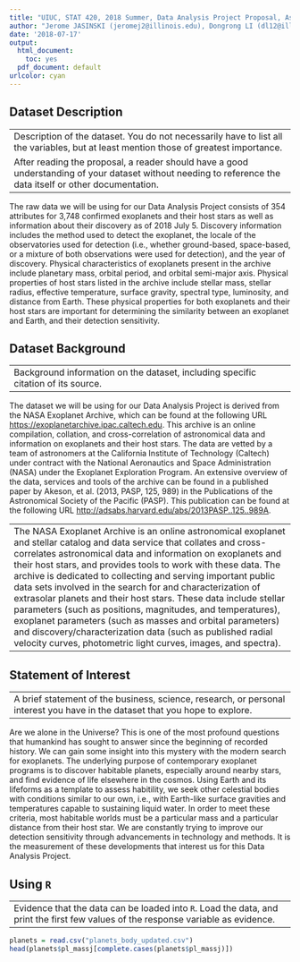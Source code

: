 ```yaml
---
title: "UIUC, STAT 420, 2018 Summer, Data Analysis Project Proposal, Assessing Developments in the Search for a Second Earth"
author: "Jerome JASINSKI (jeromej2@illinois.edu), Dongrong LI (dl12@illinois.edu), Thai Duy Cuong NGUYEN (thaidn2@illinois.edu)"
date: '2018-07-17'
output:
  html_document: 
    toc: yes
  pdf_document: default
urlcolor: cyan
---
```


## Dataset Description ##

---
Description of the dataset. You do not necessarily have to list all the variables, but at least mention those of greatest importance.
After reading the proposal, a reader should have a good understanding of your dataset without needing to reference the data itself or other documentation.
---

The raw data we will be using for our Data Analysis Project consists of 354 attributes for 3,748 confirmed exoplanets and their host stars as well as information about their discovery as of 2018 July 5. Discovery information includes the method used to detect the exoplanet, the locale of the observatories used for detection (i.e., whether ground-based, space-based, or a mixture of both observations were used for detection), and the year of discovery. Physical characteristics of exoplanets present in the archive include planetary mass, orbital period, and orbital semi-major axis. Physical properties of host stars listed in the archive include stellar mass, stellar radius, effective temperature, surface gravity, spectral type, luminosity, and distance from Earth. These physical properties for both exoplanets and their host stars are important for determining the similarity between an exoplanet and Earth, and their detection sensitivity.

## Dataset Background ##

---
Background information on the dataset, including specific citation of its source.
---

The dataset we will be using for our Data Analysis Project is derived from the NASA Exoplanet Archive, which can be found at the following URL [https://exoplanetarchive.ipac.caltech.edu](https://exoplanetarchive.ipac.caltech.edu). This archive is an online compilation, collation, and cross-correlation of astronomical data and information on exoplanets and their host stars. The data are vetted by a team of astronomers at the California Institute of Technology (Caltech) under contract with the National Aeronautics and Space Administration (NASA) under the Exoplanet Exploration Program. An extensive overview of the data, services and tools of the archive can be found in a published paper by Akeson, et al. (2013, PASP, 125, 989) in the Publications of the Astronomical Society of the Pacific (PASP). This publication can be found at the following URL [http://adsabs.harvard.edu/abs/2013PASP..125..989A](http://adsabs.harvard.edu/abs/2013PASP..125..989A).

---
The NASA Exoplanet Archive is an online astronomical exoplanet and stellar catalog and data service that collates and cross-correlates astronomical data and information on exoplanets and their host stars, and provides tools to work with these data. The archive is dedicated to collecting and serving important public data sets involved in the search for and characterization of extrasolar planets and their host stars. These data include stellar parameters (such as positions, magnitudes, and temperatures), exoplanet parameters (such as masses and orbital parameters) and discovery/characterization data (such as published radial velocity curves, photometric light curves, images, and spectra).
---

## Statement of Interest ##

---
A brief statement of the business, science, research, or personal interest you have in the dataset that you hope to explore.
---

Are we alone in the Universe? This is one of the most profound questions that humankind has sought to answer since the beginning of recorded history. We can gain some insight into this mystery with the modern search for exoplanets. The underlying purpose of contemporary exoplanet programs is to discover habitable planets, especially around nearby stars, and find evidence of life elsewhere in the cosmos. Using Earth and its lifeforms as a template to assess habitility, we seek other celestial bodies with conditions similar to our own, i.e., with Earth-like surface gravities and temperatures capable to sustaining liquid water. In order to meet these criteria, most habitable worlds must be a particular mass and a particular distance from their host star. We are constantly trying to improve our detection sensitivity through advancements in technology and methods. It is the measurement of these developments that interest us for this Data Analysis Project.

## Using `R` ##

---
Evidence that the data can be loaded into `R`. Load the data, and print the first few values of the response variable as evidence.
---

```r
planets = read.csv("planets_body_updated.csv")
head(planets$pl_massj[complete.cases(planets$pl_massj)])
```

